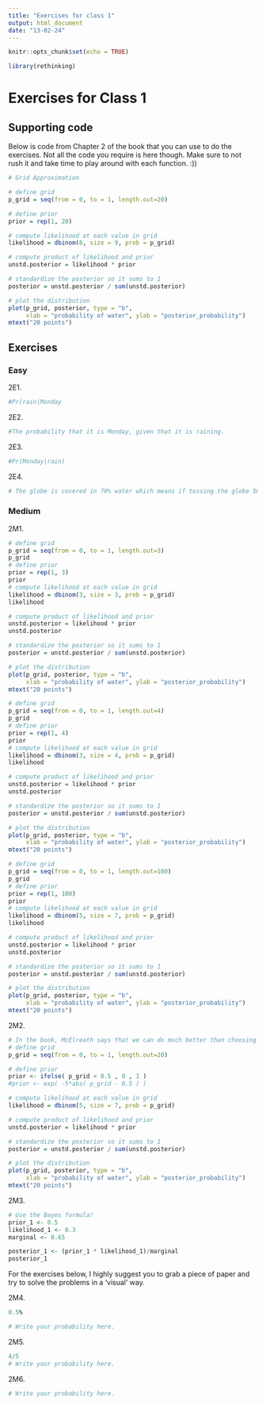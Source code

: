 ```yaml
---
title: "Exercises for class 1"
output: html_document
date: "13-02-24"
---
```


```r
knitr::opts_chunk$set(echo = TRUE)
```

```r
library(rethinking)
```

# Exercises for Class 1

## Supporting code

Below is code from Chapter 2 of the book that you can use to do the exercises. Not all the code you require is here though. Make sure to not rush it and take time to play around with each function. :))

```r
# Grid Approximation

# define grid
p_grid = seq(from = 0, to = 1, length.out=20)

# define prior
prior = rep(1, 20)

# compute likelihood at each value in grid
likelihood = dbinom(6, size = 9, prob = p_grid)

# compute product of likelihood and prior
unstd.posterior = likelihood * prior

# standardize the posterior so it sums to 1
posterior = unstd.posterior / sum(unstd.posterior)

# plot the distribution
plot(p_grid, posterior, type = "b",
     xlab = "probability of water", ylab = "posterior_probability")
mtext("20 points")

```

## Exercises

### Easy

2E1. 

```r
#Pr(rain|Monday
```

2E2.

```r
#The probability that it is Monday, given that it is raining.
```

2E3.

```r

#Pr(Monday|rain)

```

2E4.

```r

# The globe is covered in 70% water which means if tossing the globe 5000 times then they will most likely land on water 70% of the time.

```

### Medium

2M1.

```r
# define grid
p_grid = seq(from = 0, to = 1, length.out=3)
p_grid
# define prior
prior = rep(1, 3)
prior
# compute likelihood at each value in grid
likelihood = dbinom(3, size = 3, prob = p_grid)
likelihood

# compute product of likelihood and prior
unstd.posterior = likelihood * prior
unstd.posterior

# standardize the posterior so it sums to 1
posterior = unstd.posterior / sum(unstd.posterior)

# plot the distribution
plot(p_grid, posterior, type = "b",
     xlab = "probability of water", ylab = "posterior_probability")
mtext("20 points")


```

```r
# define grid
p_grid = seq(from = 0, to = 1, length.out=4)
p_grid
# define prior
prior = rep(1, 4)
prior
# compute likelihood at each value in grid
likelihood = dbinom(3, size = 4, prob = p_grid)
likelihood

# compute product of likelihood and prior
unstd.posterior = likelihood * prior
unstd.posterior

# standardize the posterior so it sums to 1
posterior = unstd.posterior / sum(unstd.posterior)

# plot the distribution
plot(p_grid, posterior, type = "b",
     xlab = "probability of water", ylab = "posterior_probability")
mtext("20 points")
```


```r
# define grid
p_grid = seq(from = 0, to = 1, length.out=100)
p_grid
# define prior
prior = rep(1, 100)
prior
# compute likelihood at each value in grid
likelihood = dbinom(5, size = 7, prob = p_grid)
likelihood

# compute product of likelihood and prior
unstd.posterior = likelihood * prior
unstd.posterior

# standardize the posterior so it sums to 1
posterior = unstd.posterior / sum(unstd.posterior)

# plot the distribution
plot(p_grid, posterior, type = "b",
     xlab = "probability of water", ylab = "posterior_probability")
mtext("20 points")
```

2M2.

```r

# In the book, McElreath says that we can do much better than choosing a uniform prior for estimating the coverage of water. Is this what we are doing here? How does that impact our estimation?
# define grid
p_grid = seq(from = 0, to = 1, length.out=20)

# define prior
prior <- ifelse( p_grid < 0.5 , 0 , 1 )
#prior <- exp( -5*abs( p_grid - 0.5 ) )

# compute likelihood at each value in grid
likelihood = dbinom(5, size = 7, prob = p_grid)

# compute product of likelihood and prior
unstd.posterior = likelihood * prior

# standardize the posterior so it sums to 1
posterior = unstd.posterior / sum(unstd.posterior)

# plot the distribution
plot(p_grid, posterior, type = "b",
     xlab = "probability of water", ylab = "posterior_probability")
mtext("20 points")
```

2M3.

```r
# Use the Bayes formula!
prior_1 <- 0.5
likelihood_1 <- 0.3
marginal <- 0.65

posterior_1 <- (prior_1 * likelihood_1)/marginal
posterior_1

```

For the exercises below, I highly suggest you to grab a piece of paper and try to solve the problems in a 'visual' way.

2M4.

```r
0.5%

# Write your probability here.

```

2M5.

```r
4/5
# Write your probability here.

```

2M6.

```r

# Write your probability here.

```
